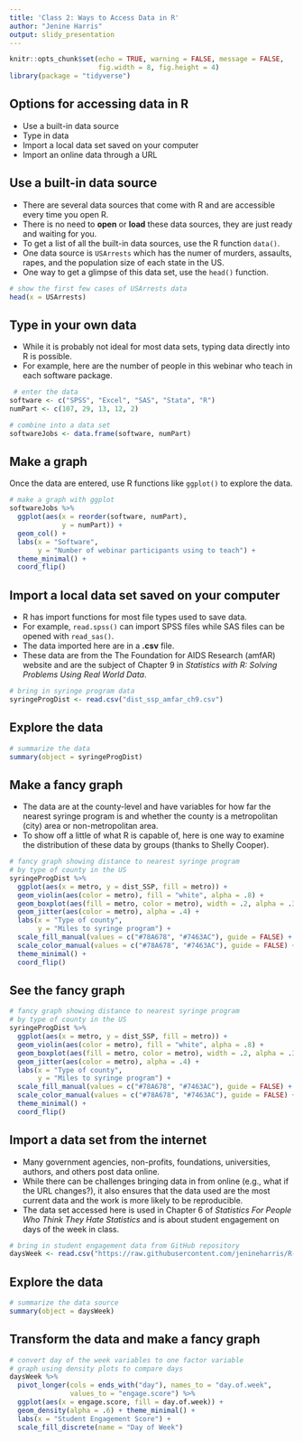 ```yaml
---
title: 'Class 2: Ways to Access Data in R'
author: "Jenine Harris"
output: slidy_presentation
---
```


```r
knitr::opts_chunk$set(echo = TRUE, warning = FALSE, message = FALSE,
                      fig.width = 8, fig.height = 4) 
library(package = "tidyverse")
```

## Options for accessing data in R 

* Use a built-in data source 
* Type in data 
* Import a local data set saved on your computer 
* Import an online data through a URL  

## Use a built-in data source 

* There are several data sources that come with R and are accessible every time you open R. 
* There is no need to **open** or **load** these data sources, they are just ready and waiting for you. 
* To get a list of all the built-in data sources, use the R function `data()`. 
* One data source is `USArrests` which has the numer of murders, assaults, rapes, and the population size of each state in the US. 
* One way to get a glimpse of this data set, use the `head()` function.

```r
# show the first few cases of USArrests data
head(x = USArrests)
```

## Type in your own data 

* While it is probably not ideal for most data sets, typing data directly into R is possible. 
* For example, here are the number of people in this webinar who teach in each software package. 

```r
 # enter the data 
software <- c("SPSS", "Excel", "SAS", "Stata", "R")
numPart <- c(107, 29, 13, 12, 2)

# combine into a data set
softwareJobs <- data.frame(software, numPart)
```

## Make a graph

Once the data are entered, use R functions like `ggplot()` to explore the data.  

```r
# make a graph with ggplot
softwareJobs %>% 
  ggplot(aes(x = reorder(software, numPart), 
             y = numPart)) +
  geom_col() +
  labs(x = "Software", 
       y = "Number of webinar participants using to teach") +
  theme_minimal() +
  coord_flip()
```

## Import a local data set saved on your computer 

* R has import functions for most file types used to save data. 
* For example, `read.spss()` can import SPSS files while SAS files can be opened with `read_sas()`. 
* The data imported here are in a **.csv** file.
* These data are from the The Foundation for AIDS Research (amfAR) website and are the subject of Chapter 9 in *Statistics with R: Solving Problems Using Real World Data*. 

```r
# bring in syringe program data 
syringeProgDist <- read.csv("dist_ssp_amfar_ch9.csv")
```

## Explore the data 

```r
# summarize the data 
summary(object = syringeProgDist)
```

## Make a fancy graph

* The data are at the county-level and have variables for how far the nearest syringe program is and whether the county is a metropolitan (city) area or non-metropolitan area. 
* To show off a little of what R is capable of, here is one way to examine the distribution of these data by groups (thanks to Shelly Cooper). 

```r
# fancy graph showing distance to nearest syringe program
# by type of county in the US 
syringeProgDist %>%
  ggplot(aes(x = metro, y = dist_SSP, fill = metro)) +
  geom_violin(aes(color = metro), fill = "white", alpha = .8) + 
  geom_boxplot(aes(fill = metro, color = metro), width = .2, alpha = .3) +
  geom_jitter(aes(color = metro), alpha = .4) +
  labs(x = "Type of county", 
       y = "Miles to syringe program") +
  scale_fill_manual(values = c("#78A678", "#7463AC"), guide = FALSE) + 
  scale_color_manual(values = c("#78A678", "#7463AC"), guide = FALSE) +
  theme_minimal() +
  coord_flip()
```

## See the fancy graph 

```r
# fancy graph showing distance to nearest syringe program
# by type of county in the US 
syringeProgDist %>%
  ggplot(aes(x = metro, y = dist_SSP, fill = metro)) +
  geom_violin(aes(color = metro), fill = "white", alpha = .8) + 
  geom_boxplot(aes(fill = metro, color = metro), width = .2, alpha = .3) +
  geom_jitter(aes(color = metro), alpha = .4) +
  labs(x = "Type of county", 
       y = "Miles to syringe program") +
  scale_fill_manual(values = c("#78A678", "#7463AC"), guide = FALSE) + 
  scale_color_manual(values = c("#78A678", "#7463AC"), guide = FALSE) +
  theme_minimal() +
  coord_flip()
```

## Import a data set from the internet 

* Many government agencies, non-profits, foundations, universities, authors, and others post data online. 
* While there can be challenges bringing data in from online (e.g., what if the URL changes?), it also ensures that the data used are the most current data and the work is more likely to be reproducible. 
* The data set accessed here is used in Chapter 6 of *Statistics For People Who Think They Hate Statistics* and is about student engagement on days of the week in class.

```r
# bring in student engagement data from GitHub repository
daysWeek <- read.csv("https://raw.githubusercontent.com/jenineharris/R-you-ready-demo/master/ch6ds3.csv")
```

## Explore the data  

```r
# summarize the data source 
summary(object = daysWeek)
```

## Transform the data and make a fancy graph 

```r
# convert day of the week variables to one factor variable
# graph using density plots to compare days
daysWeek %>% 
  pivot_longer(cols = ends_with("day"), names_to = "day.of.week", 
               values_to = "engage.score") %>% 
  ggplot(aes(x = engage.score, fill = day.of.week)) +
  geom_density(alpha = .6) + theme_minimal() +
  labs(x = "Student Engagement Score") +
  scale_fill_discrete(name = "Day of Week")
```





